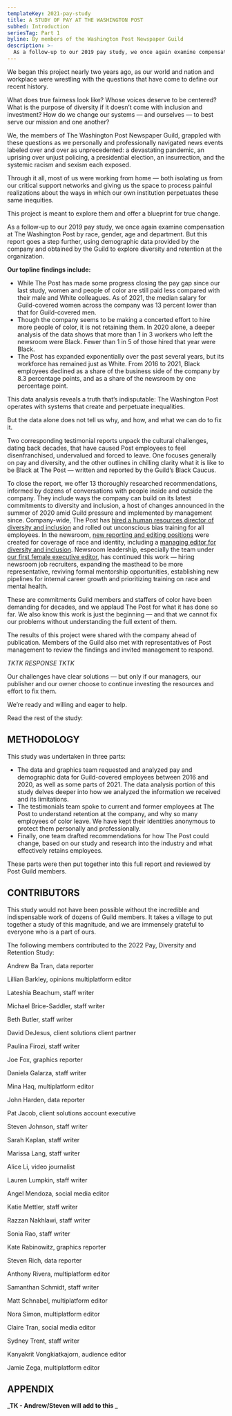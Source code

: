 ```yaml
---
templateKey: 2021-pay-study
title: A STUDY OF PAY AT THE WASHINGTON POST
subhed: Introduction
seriesTag: Part 1
byline: By members of the Washington Post Newspaper Guild
description: >-
  As a follow-up to our 2019 pay study, we once again examine compensation at The Washington Post by race, gender, age and department. But this report goes a step further, using demographic data provided by the company and obtained by the Guild to explore diversity and retention at the organization.
---
```


We began this project nearly two years ago, as our world and nation and workplace were wrestling with the questions that have come to define our recent history.

What does true fairness look like? Whose voices deserve to be centered? What is the purpose of diversity if it doesn’t come with inclusion and investment? How do we change our systems — and ourselves — to best serve our mission and one another?

We, the members of The Washington Post Newspaper Guild, grappled with these questions as we personally and professionally navigated news events labeled over and over as unprecedented: a devastating pandemic, an uprising over unjust policing, a presidential election, an insurrection, and the systemic racism and sexism each exposed.

Through it all, most of us were working from home — both isolating us from our critical support networks and giving us the space to process painful realizations about the ways in which our own institution perpetuates these same inequities.

This project is meant to explore them and offer a blueprint for true change.

<PayStudyLinkbox />

As a follow-up to our 2019 pay study, we once again examine compensation at The Washington Post by race, gender, age and department. But this report goes a step further, using demographic data provided by the company and obtained by the Guild to explore diversity and retention at the organization.

**Our topline findings include:**

- While The Post has made some progress closing the pay gap since our last study, women and people of color are still paid less compared with their male and White colleagues. As of 2021, the median salary for Guild-covered women across the company was 13 percent lower than that for Guild-covered men.
- Though the company seems to be making a concerted effort to hire more people of color, it is not retaining them. In 2020 alone, a deeper analysis of the data shows that more than 1 in 3 workers who left the newsroom were Black. Fewer than 1 in 5 of those hired that year were Black.
- The Post has expanded exponentially over the past several years, but its workforce has remained just as White. From 2016 to 2021, Black employees declined as a share of the business side of the company by 8.3 percentage points, and as a share of the newsroom by one percentage point.

This data analysis reveals a truth that’s indisputable: The Washington Post operates with systems that create and perpetuate inequalities.

But the data alone does not tell us why, and how, and what we can do to fix it.

Two corresponding testimonial reports unpack the cultural challenges, dating back decades, that have caused Post employees to feel disenfranchised, undervalued and forced to leave. One focuses generally on pay and diversity, and the other outlines in chilling clarity what it is like to be Black at The Post — written and reported by the Guild’s Black Caucus.

To close the report, we offer 13 thoroughly researched recommendations, informed by dozens of conversations with people inside and outside the company. They include ways the company can build on its latest commitments to diversity and inclusion, a host of changes announced in the summer of 2020 amid Guild pressure and implemented by management since. Company-wide, The Post has [hired a human resources director of diversity and inclusion](https://www.washingtonpost.com/pr/2020/12/18/washington-post-names-lahaja-furaha-director-diversity-inclusion/) and rolled out unconscious bias training for all employees. In the newsroom, [new reporting and editing positions](https://www.washingtonpost.com/pr/2020/06/18/washington-post-announces-more-than-dozen-newsroom-positions-be-focused-race-including-managing-editor-diversity-inclusion/) were created for coverage of race and identity, including a [managing editor for diversity and inclusion](https://www.washingtonpost.com/lifestyle/media/krissah-thompson-named-the-washington-posts-first-managing-editor-for-diversity-and-inclusion/2020/07/28/2e033ffa-d0dc-11ea-8d32-1ebf4e9d8e0d_story.html). Newsroom leadership, especially the team under [our first female executive editor](https://www.washingtonpost.com/lifestyle/media/sally-buzbee-washington-post-editor/2021/05/11/63491212-b25d-11eb-ab43-bebddc5a0f65_story.html), has continued this work — hiring newsroom job recruiters, expanding the masthead to be more representative, reviving formal mentorship opportunities, establishing new pipelines for internal career growth and prioritizing training on race and mental health.

These are commitments Guild members and staffers of color have been demanding for decades, and we applaud The Post for what it has done so far. We also know this work is just the beginning — and that we cannot fix our problems without understanding the full extent of them.

The results of this project were shared with the company ahead of publication. Members of the Guild also met with representatives of Post management to review the findings and invited management to respond.

_TKTK RESPONSE TKTK_

Our challenges have clear solutions — but only if our managers, our publisher and our owner choose to continue investing the resources and effort to fix them.

We’re ready and willing and eager to help.

Read the rest of the study:

<PayStudyLinkbox />

## METHODOLOGY

This study was undertaken in three parts:

- The data and graphics team requested and analyzed pay and demographic data for Guild-covered employees between 2016 and 2020, as well as some parts of 2021. The data analysis portion of this study delves deeper into how we analyzed the information we received and its limitations.
- The testimonials team spoke to current and former employees at The Post to understand retention at the company, and why so many employees of color leave. We have kept their identities anonymous to protect them personally and professionally.
- Finally, one team drafted recommendations for how The Post could change, based on our study and research into the industry and what effectively retains employees.

These parts were then put together into this full report and reviewed by Post Guild members.

## CONTRIBUTORS

This study would not have been possible without the incredible and indispensable work of dozens of Guild members. It takes a village to put together a study of this magnitude, and we are immensely grateful to everyone who is a part of ours.

The following members contributed to the 2022 Pay, Diversity and Retention Study:

Andrew Ba Tran, data reporter

Lillian Barkley, opinions multiplatform editor

Lateshia Beachum, staff writer

Michael Brice-Saddler, staff writer

Beth Butler, staff writer

David DeJesus, client solutions client partner

Paulina Firozi, staff writer

Joe Fox, graphics reporter

Daniela Galarza, staff writer

Mina Haq, multiplatform editor

John Harden, data reporter

Pat Jacob, client solutions account executive

Steven Johnson, staff writer

Sarah Kaplan, staff writer

Marissa Lang, staff writer

Alice Li, video journalist

Lauren Lumpkin, staff writer

Angel Mendoza, social media editor

Katie Mettler, staff writer

Razzan Nakhlawi, staff writer

Sonia Rao, staff writer

Kate Rabinowitz, graphics reporter

Steven Rich, data reporter

Anthony Rivera, multiplatform editor

Samanthan Schmidt, staff writer

Matt Schnabel, multiplatform editor

Nora Simon, multiplatform editor

Claire Tran, social media editor

Sydney Trent, staff writer

Kanyakrit Vongkiatkajorn, audience editor

Jamie Zega, multiplatform editor

## APPENDIX

**_TK - Andrew/Steven will add to this _**
